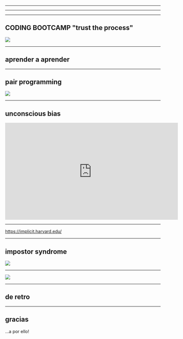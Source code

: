 

<Head>
  <title>Front End Adventures - UND</title>
</Head>

<Intro />

---

<Before />

---

<Today />

---

## CODING BOOTCAMP "trust the process"

![](./public/line-255.jpg)

---

## aprender a aprender

---

## pair programming

![](./public/pair-programming.png)

---

## unconscious bias

<iframe width="560" height="315" src="https://www.youtube.com/embed/pJvJo1mxVAE" frameborder="0" allow="accelerometer; autoplay; encrypted-media; gyroscope; picture-in-picture" allowfullscreen></iframe>

---

https://implicit.harvard.edu/

---


## impostor syndrome

![](./public/impostor-syndrome.jpg)

---

![](./public/english-please.jpg)

---

## de retro

---

## gracias
...a por ello!
